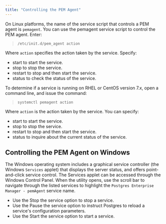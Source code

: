 ```yaml
---
title: "Controlling the PEM Agent"
---
```


<div id="pem_agent_start_pem_agent" class="registered_link"></div>

On Linux platforms, the name of the service script that controls a PEM agent is `pemagent`. You can use the pemagent service script to control the PEM agent. Enter:

> `/etc/init.d/pem_agent action`

Where `action` specifies the action taken by the service. Specify:

-   start to start the service.
-   stop to stop the service.
-   restart to stop and then start the service.
-   status to check the status of the service.

To determine if a service is running on RHEL or CentOS version 7.x, open a command line, and issue the command:

> `systemctl pemagent action`

Where `action` is the action taken by the service. You can specify:

-   start to start the service.
-   stop to stop the service.
-   restart to stop and then start the service.
-   status to inquire about the current status of the service.

## Controlling the PEM Agent on Windows

The Windows operating system includes a graphical service controller (the Windows `Services` applet) that displays the server status, and offers point-and-click service control. The Services applet can be accessed through the Windows Control Panel. When the utility opens, use the scroll bar to navigate through the listed services to highlight the `Postgres Enterprise Manager - pemAgent` service name.

-   Use the Stop the service option to stop a service.
-   Use the Pause the service option to instruct Postgres to reload a service's configuration parameters.
-   Use the Start the service option to start a service.
